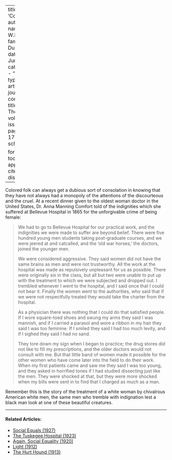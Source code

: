 
---
title: 'Consolation'
author:
  - name:
      given: W.E.B.
      family: Du Bois
date: Jun. 1916
categories: 
  - ""
citation: 
  type: article-journal
  container-title: The Crisis
  volume: 12
  issue: 2
  page: 169-173
google-scholar: true

format:
  html:
    toc: false
    appendix-cite-as: display
---



Colored folk can always get a dubious sort of consolation in knowing that they have not always had a monopoly of the attentions of the discourteous and the cruel. At a recent dinner given to the oldest woman doctor in the United States, Dr. Anna Manning Comfort told of the indignities which she suffered at Bellevue Hospital in 1865 for the unforgivable crime of being female: 

> We had to go to Bellevue Hospital for our practical work, and the indignities we were made to suffer are beyond belief. There were five hundred young men students taking post-graduate courses, and we were jeered at and catcalled, and the 'old war horses,' the doctors, joined the younger men.   <p> We were considered aggressive. They said women did not have the same brains as men and were not trustworthy. All the work at the hospital was made as repulsively unpleasant for us as possible. There were originally six in the class, but all but two were unable to put up with the treatment to which we were subjected and dropped out. I trembled whenever I went to the hospital, and I said once that I could not bear it. Finally the women went to the authorities, who said that if we were not respectfully treated they would take the charter from the hospital.    <p> As a physician there was nothing that I could do that satisfied people. If I wore square-toed shoes and swung my arms they said I was mannish, and if I carried a parasol and wore a ribbon in my hair they said I was too feminine. If I smiled they said I had too much levity, and if I sighed they said I had no sand.<p> They tore down my sign when I began to practice; the drug stores did not like to fill my prescriptions, and the older doctors would not consult with me. But that little band of women made it possible for the other women who have come later into the field to do their work. When my first patients came and saw me they said I was too young, and they asked in horrified tones if I had studied dissecting just like the men. They were shocked at that, but they were more shocked when my bills were sent in to find that I charged as much as a man. 

Remember this is the story of the treatment of a white woman by chivalrous American white men, the same men who tremble with indignation lest a black man look at one of these beautiful creatures. 

<!-- Similar articles start here -->

<hr>
#### Related Articles:

* [Social Equals (1927)](/Volumes/34/09/social_equals.html)
* [The Tuskegee Hospital (1923)](/Volumes/26/03/tuskegee_hospital.html)
* [Again, Social Equality (1920)](/Volumes/19/05/again_social_equality.html)
* [Light (1912)](/Volumes/03/04/light.html)
* [The Hurt Hound (1913)](/Volumes/05/06/hurt_hound.html)

<!-- Similar articles end here -->